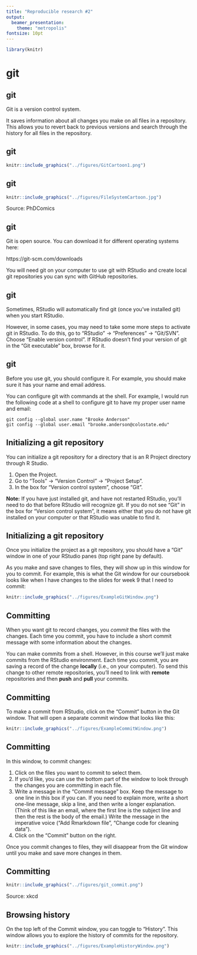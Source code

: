 ```yaml
---
title: "Reproducible research #2"
output: 
  beamer_presentation:
    theme: "metropolis"
fontsize: 10pt
---
```


```r
library(knitr)
```

# git

## git

Git is a version control system. \bigskip

It saves information about all changes you make on all files in a repository. This allows you to revert back to previous versions and search through the history for all files in the repository. 

## git

```r
knitr::include_graphics("../figures/GitCartoon1.png")
```

## git

```r
knitr::include_graphics("../figures/FileSystemCartoon.jpg")
```
Source: PhDComics

## git

Git is open source. You can download it for different operating systems here: 

https://git-scm.com/downloads

You will need git on your computer to use git with RStudio and create local git repositories you can sync with GitHub repositories.

## git

Sometimes, RStudio will automatically find git (once you've installed git) when you start RStudio. \bigskip

However, in some cases, you may need to take some more steps to activate git in RStudio. To do this, go to "RStudio" -> "Preferences" -> "Git/SVN". Choose "Enable version control". If RStudio doesn't find your version of git in the "Git executable" box, browse for it. 

## git

Before you use git, you should configure it. For example, you should make sure it has your name and email address. 

You can configure git with commands at the shell. For example, I would run the following code at a shell to configure git to have my proper user name and email:  

```
git config --global user.name "Brooke Anderson"
git config --global user.email "brooke.anderson@colostate.edu"
```

## Initializing a git repository

You can initialize a git repository for a directory that is an R Project directory through R Studio. 

1. Open the Project. 
2. Go to "Tools" -> "Version Control" -> "Project Setup".
3. In the box for "Version control system", choose "Git".

**Note:** If you have just installed git, and have not restarted RStudio, you'll need to do that before RStudio will recognize git. If you do not see "Git" in the box for "Version control system", it means either that you do not have git installed on your computer or that RStudio was unable to find it.

## Initializing a git repository

Once you initialize the project as a git repository, you should have a "Git" window in one of your RStudio panes (top right pane by default). \bigskip

As you make and save changes to files, they will show up in this window for you to commit. For example, this is what the Git window for our coursebook looks like when I have changes to the slides for week 9 that I need to commit: 

```r
knitr::include_graphics("../figures/ExampleGitWindow.png")
```

## Committing

When you want git to record changes, you *commit* the files with the changes. Each time you commit, you have to include a short commit message with some information about the changes. \bigskip

You can make commits from a shell. However, in this course we'll just make commits from the RStudio environment. 
Each time you commit, you are saving a record of the change **locally** (i.e., on your computer). To send this
change to other remote repositories, you'll need to link with **remote** repositories and then **push** and 
**pull** your commits.

## Committing

To make a commit from RStudio, click on the "Commit" button in the Git window. That will open a separate commit window that looks like this: 

```r
knitr::include_graphics("../figures/ExampleCommitWindow.png")
```

## Committing

In this window, to commit changes: 

1. Click on the files you want to commit to select them. 
2. If you'd like, you can use the bottom part of the window to look through the changes you are committing in each file. 
3. Write a message in the "Commit message" box. Keep the message to one line in this box if you can. If you need to explain more, write a short one-line message, skip a line, and then write a longer explanation. (Think of 
this like an email, where the first line is the subject line and then the rest is the body of the email.)
Write the message in the imperative voice ("Add Rmarkdown file", "Change code for cleaning data").
4. Click on the "Commit" button on the right. 

Once you commit changes to files, they will disappear from the Git window until you make and save more changes in them.

## Committing

```r
knitr::include_graphics("../figures/git_commit.png")
```
Source: xkcd


## Browsing history 

On the top left of the Commit window, you can toggle to "History". This window allows you to explore the history of commits for the repository.

```r
knitr::include_graphics("../figures/ExampleHistoryWindow.png")
```
